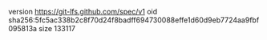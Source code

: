 version https://git-lfs.github.com/spec/v1
oid sha256:5fc5ac338b2c8f70d24f8badff694730088effe1d60d9eb7724aa9fbf095813a
size 133117
